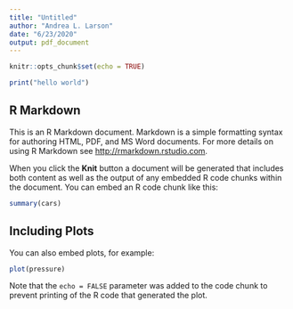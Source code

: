 ```yaml
---
title: "Untitled"
author: "Andrea L. Larson"
date: "6/23/2020"
output: pdf_document
---
```


```r
knitr::opts_chunk$set(echo = TRUE)
```
```r
print("hello world")
```

## R Markdown

This is an R Markdown document. Markdown is a simple formatting syntax for authoring HTML, PDF, and MS Word documents. For more details on using R Markdown see <http://rmarkdown.rstudio.com>.

When you click the **Knit** button a document will be generated that includes both content as well as the output of any embedded R code chunks within the document. You can embed an R code chunk like this:

```r
summary(cars)
```

## Including Plots

You can also embed plots, for example:

```r
plot(pressure)
```

Note that the `echo = FALSE` parameter was added to the code chunk to prevent printing of the R code that generated the plot.
